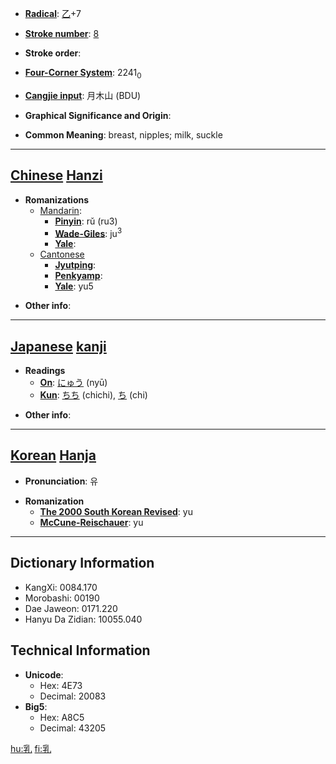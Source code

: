 * '''[[Wiktionary:Chinese radical index| Radical]]''': [[Wiktionary:Chinese radical index 乙|乙]]+7

* '''[[Wiktionary:Chinese total strokes index|Stroke number]]''': [[Wiktionary:Chinese total strokes index 8|8]]

* '''Stroke order''': 

* '''[[Wiktionary:Chinese four corner index|Four-Corner System]]''': 2241<sub>0</sub>

* '''[[Wiktionary:Chinese Cangjie index|Cangjie input]]''': 月木山 (BDU)

* '''Graphical Significance and Origin''': 

* '''Common Meaning''': breast, nipples; milk, suckle

----

== [[Chinese]] [[Hanzi]] ==

* '''Romanizations'''
** [[Mandarin]]:
*** '''[[Pinyin]]''': rǔ (ru3)
*** '''[[Wade-Giles]]''': ju<sup>3</sup>
*** '''[[Yale]]''': 
**[[Cantonese]]
***'''[[Jyutping]]''':
***'''[[Penkyamp]]''': 
***'''[[Yale]]''': yu5

* '''Other info''': 

----

== [[Japanese]] [[kanji]] ==

* '''Readings'''
** '''[[On]]''': [[にゅう]] (nyū)
** '''[[Kun]]''': [[ちち]] (chichi), [[ち]] (chi)

* '''Other info''':  

----

== [[Korean]] [[Hanja]] ==

* '''Pronunciation''': 유

* '''Romanization'''
** '''[[The 2000 South Korean Revised Romanization|The 2000 South Korean Revised]]''': yu
** '''[[McCune-Reischauer]]''': yu

----

== Dictionary Information ==

* KangXi: 0084.170
* Morobashi: 00190
* Dae Jaweon: 0171.220
* Hanyu Da Zidian: 10055.040

== Technical Information ==

* '''Unicode''':
** Hex: 4E73
** Decimal: 20083
* '''Big5''':
** Hex: A8C5
** Decimal: 43205

[[hu:乳]]
[[fi:乳]]